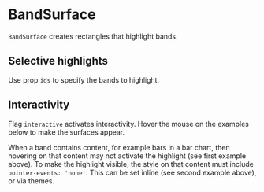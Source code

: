 
# BandSurface

<Meta title="Addons/Band/BandSurface" />

`BandSurface` creates rectangles that highlight bands.

<ArgsTable of={BandSurface} />

## Selective highlights

Use prop `ids` to specify the bands to highlight.

<Canvas>
    <Story name="static">
        <Chart
            id={'bh2'}
            size={[400, 240]}
            padding={[60, 60, 60, 60]}
            style={{ display: 'inline-block' }}
        >
            <Bar {...commonBarProps} horizontal={true} stacked={false}>
                <BandSurface ids={['alpha']} style={{ fill: '#dddddd' }} />
                <Bars />
                <Axis variant={'top'} label={'Values (a.u.)'} />
                <Axis variant={'left'} />
            </Bar>
        </Chart>
    </Story>
</Canvas>

## Interactivity

Flag `interactive` activates interactivity. Hover the mouse on the examples below to make the surfaces appear.

<Canvas>
    <Story name="highlights 1">
        <Chart
            id={'bh1'}
            size={[400, 240]}
            padding={[60, 60, 60, 60]}
            style={{ display: 'inline-block' }}
        >
            <Bar {...commonBarProps} horizontal={true} stacked={false}>
                <BandSurface interactive={true} style={{ fill: '#eeeeee' }} />
                <Bars />
                <Axis variant={'top'} label={'Values (a.u.)'} />
                <Axis variant={'left'} />
            </Bar>
        </Chart>
    </Story>
    <Story name="highlights 2">
        <Chart
            id={'bh2'}
            size={[400, 240]}
            padding={[60, 60, 60, 60]}
            style={{ display: 'inline-block' }}
        >
            <Bar {...commonBarProps} horizontal={true} stacked={false}>
                <BandSurface interactive={true} style={{ fill: '#eeeeee' }} />
                <Bars style={{ 'pointer-events': 'none' }} />
                <Axis variant={'top'} label={'Values (a.u.)'} />
                <Axis variant={'left'} />
            </Bar>
        </Chart>
    </Story>
</Canvas>

When a band contains content, for example bars in a bar chart, then hovering on that content may not activate the highlight (see first example above). To make the highlight visible, the style on that content must include `pointer-events: 'none'`. This can be set inline (see second example above), or via themes.

